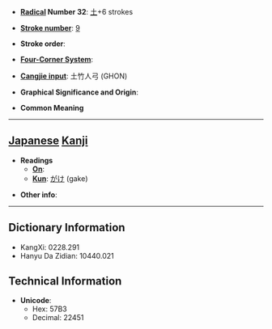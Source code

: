 * '''[[Wiktionary:Chinese radical index| Radical]] Number 32''': [[Wiktionary:Chinese radical index 土|土]]+6 strokes

* '''[[Wiktionary:Chinese total strokes index|Stroke number]]''': [[Wiktionary:Chinese total strokes index 9|9]]

* '''Stroke order''': 

* '''[[Wiktionary:Chinese four corner index|Four-Corner System]]''': 

* '''[[Wiktionary:Chinese Cangjie index|Cangjie input]]''': 土竹人弓 (GHON)

* '''Graphical Significance and Origin''': 

* '''Common Meaning'''

----

== [[Japanese]] [[Kanji]] ==

* '''Readings'''
** '''[[On]]''': 
** '''[[Kun]]''': [[がけ]] (gake)

* '''Other info''':  

----

== Dictionary Information ==

* KangXi: 0228.291
* Hanyu Da Zidian: 10440.021

== Technical Information ==

* '''Unicode''':
** Hex: 57B3
** Decimal: 22451